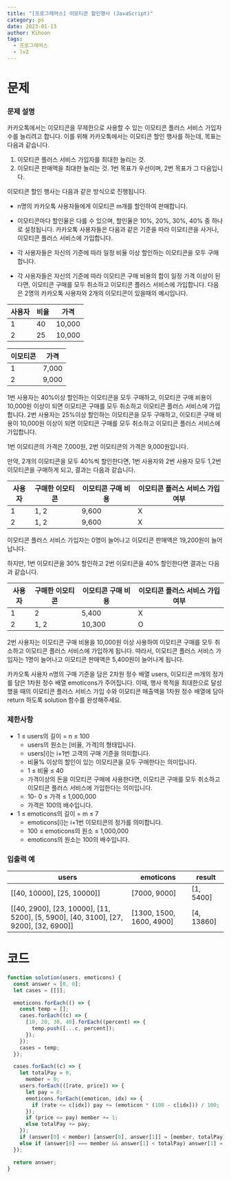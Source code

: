 ```yaml
---
title: "[프로그래머스] 이모티콘 할인행사 (JavaScript)"
category: ps
date: 2023-01-13
author: Kihoon
tags:
  - 프로그래머스
  - lv2
---
```


# 문제

### 문제 설명

카카오톡에서는 이모티콘을 무제한으로 사용할 수 있는 이모티콘 플러스 서비스 가입자 수를 늘리려고 합니다.
이를 위해 카카오톡에서는 이모티콘 할인 행사를 하는데, 목표는 다음과 같습니다.

1. 이모티콘 플러스 서비스 가입자를 최대한 늘리는 것.
2. 이모티콘 판매액을 최대한 늘리는 것.
   1번 목표가 우선이며, 2번 목표가 그 다음입니다.

이모티콘 할인 행사는 다음과 같은 방식으로 진행됩니다.

- n명의 카카오톡 사용자들에게 이모티콘 m개를 할인하여 판매합니다.
- 이모티콘마다 할인율은 다를 수 있으며, 할인율은 10%, 20%, 30%, 40% 중 하나로 설정됩니다.
  카카오톡 사용자들은 다음과 같은 기준을 따라 이모티콘을 사거나, 이모티콘 플러스 서비스에 가입합니다.

- 각 사용자들은 자신의 기준에 따라 일정 비율 이상 할인하는 이모티콘을 모두 구매합니다.
- 각 사용자들은 자신의 기준에 따라 이모티콘 구매 비용의 합이 일정 가격 이상이 된다면, 이모티콘 구매를 모두 취소하고 이모티콘 플러스 서비스에 가입합니다.
  다음은 2명의 카카오톡 사용자와 2개의 이모티콘이 있을때의 예시입니다.

| 사용자 | 비율 | 가격   |
| ------ | ---- | ------ |
| 1      | 40   | 10,000 |
| 2      | 25   | 10,000 |

| 이모티콘 | 가격  |
| -------- | ----- |
| 1        | 7,000 |
| 2        | 9,000 |

1번 사용자는 40%이상 할인하는 이모티콘을 모두 구매하고, 이모티콘 구매 비용이 10,000원 이상이 되면 이모티콘 구매를 모두 취소하고 이모티콘 플러스 서비스에 가입합니다.
2번 사용자는 25%이상 할인하는 이모티콘을 모두 구매하고, 이모티콘 구매 비용이 10,000원 이상이 되면 이모티콘 구매를 모두 취소하고 이모티콘 플러스 서비스에 가입합니다.

1번 이모티콘의 가격은 7,000원, 2번 이모티콘의 가격은 9,000원입니다.

만약, 2개의 이모티콘을 모두 40%씩 할인한다면, 1번 사용자와 2번 사용자 모두 1,2번 이모티콘을 구매하게 되고, 결과는 다음과 같습니다.

| 사용자 | 구매한 이모티콘 | 이모티콘 구매 비용 | 이모티콘 플러스 서비스 가입 여부 |
| ------ | --------------- | ------------------ | -------------------------------- |
| 1      | 1, 2            | 9,600              | X                                |
| 2      | 1, 2            | 9,600              | X                                |

이모티콘 플러스 서비스 가입자는 0명이 늘어나고 이모티콘 판매액은 19,200원이 늘어납니다.

하지만, 1번 이모티콘을 30% 할인하고 2번 이모티콘을 40% 할인한다면 결과는 다음과 같습니다.

| 사용자 | 구매한 이모티콘 | 이모티콘 구매 비용 | 이모티콘 플러스 서비스 가입 여부 |
| ------ | --------------- | ------------------ | -------------------------------- |
| 1      | 2               | 5,400              | X                                |
| 2      | 1, 2            | 10,300             | O                                |

2번 사용자는 이모티콘 구매 비용을 10,000원 이상 사용하여 이모티콘 구매를 모두 취소하고 이모티콘 플러스 서비스에 가입하게 됩니다.
따라서, 이모티콘 플러스 서비스 가입자는 1명이 늘어나고 이모티콘 판매액은 5,400원이 늘어나게 됩니다.

카카오톡 사용자 n명의 구매 기준을 담은 2차원 정수 배열 users, 이모티콘 m개의 정가를 담은 1차원 정수 배열 emoticons가 주어집니다. 이때, 행사 목적을 최대한으로 달성했을 때의 이모티콘 플러스 서비스 가입 수와 이모티콘 매출액을 1차원 정수 배열에 담아 return 하도록 solution 함수를 완성해주세요.

### 제한사항

- 1 ≤ users의 길이 = n ≤ 100
  - users의 원소는 [비율, 가격]의 형태입니다.
  - users[i]는 i+1번 고객의 구매 기준을 의미합니다.
  - 비율% 이상의 할인이 있는 이모티콘을 모두 구매한다는 의미입니다.
  - 1 ≤ 비율 ≤ 40
  - 가격이상의 돈을 이모티콘 구매에 사용한다면, 이모티콘 구매를 모두 취소하고 이모티콘 플러스 서비스에 가입한다는 의미입니다.
  - 10- 0 ≤ 가격 ≤ 1,000,000
  - 가격은 100의 배수입니다.
- 1 ≤ emoticons의 길이 = m ≤ 7
  - emoticons[i]는 i+1번 이모티콘의 정가를 의미합니다.
  - 100 ≤ emoticons의 원소 ≤ 1,000,000
  - emoticons의 원소는 100의 배수입니다.

### 입출력 예

| users                                                                                | emoticons                | result     |
| ------------------------------------------------------------------------------------ | ------------------------ | ---------- |
| [[40, 10000], [25, 10000]]                                                           | [7000, 9000]             | [1, 5400]  |
| [[40, 2900], [23, 10000], [11, 5200], [5, 5900], [40, 3100], [27, 9200], [32, 6900]] | [1300, 1500, 1600, 4900] | [4, 13860] |

# 코드

```jsx
function solution(users, emoticons) {
  const answer = [0, 0];
  let cases = [[]];

  emoticons.forEach(() => {
    const temp = [];
    cases.forEach((c) => {
      [10, 20, 30, 40].forEach((percent) => {
        temp.push([...c, percent]);
      });
    });
    cases = temp;
  });

  cases.forEach((c) => {
    let totalPay = 0,
      member = 0;
    users.forEach(([rate, price]) => {
      let pay = 0;
      emoticons.forEach((emoticon, idx) => {
        if (rate <= c[idx]) pay += (emoticon * (100 - c[idx])) / 100;
      });
      if (price <= pay) member += 1;
      else totalPay += pay;
    });
    if (answer[0] < member) [answer[0], answer[1]] = [member, totalPay];
    else if (answer[0] === member && answer[1] < totalPay) answer[1] = totalPay;
  });

  return answer;
}
```
